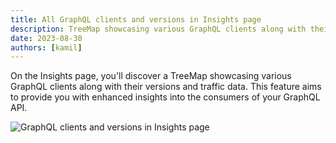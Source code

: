 ```yaml
---
title: All GraphQL clients and versions in Insights page
description: TreeMap showcasing various GraphQL clients along with their versions and traffic data
date: 2023-08-30
authors: [kamil]
---
```


On the Insights page, you'll discover a TreeMap showcasing various GraphQL clients along with their
versions and traffic data. This feature aims to provide you with enhanced insights into the
consumers of your GraphQL API.

![GraphQL clients and versions in Insights page](/changelog/2023-08-30-all-graphql-clients-and-versions-in-insights-page/treemap.png)
